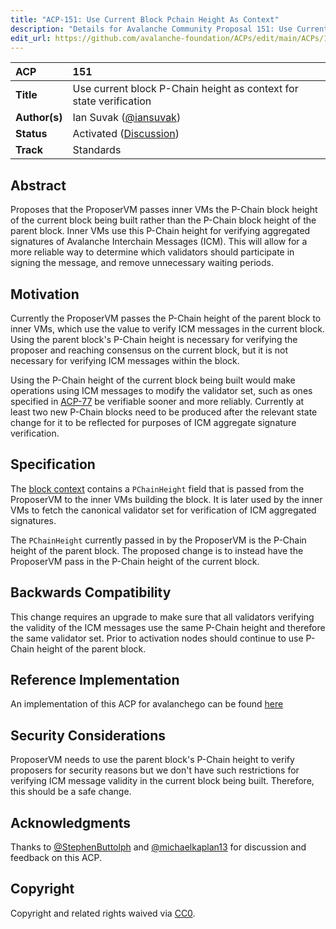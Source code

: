 ```yaml
---
title: "ACP-151: Use Current Block Pchain Height As Context"
description: "Details for Avalanche Community Proposal 151: Use Current Block Pchain Height As Context"
edit_url: https://github.com/avalanche-foundation/ACPs/edit/main/ACPs/151-use-current-block-pchain-height-as-context/README.md
---
```


| ACP           | 151                                                                                        |
| :------------ | :----------------------------------------------------------------------------------------- |
| **Title**     | Use current block P-Chain height as context for state verification                         |
| **Author(s)** | Ian Suvak ([@iansuvak](https://github.com/iansuvak))                                       |
| **Status**    | Activated ([Discussion](https://github.com/avalanche-foundation/ACPs/discussions/152)) |
| **Track**     | Standards                                                                                  |

## Abstract

Proposes that the ProposerVM passes inner VMs the P-Chain block height of the current block being built rather than the P-Chain block height of the parent block. Inner VMs use this P-Chain height for verifying aggregated signatures of Avalanche Interchain Messages (ICM). This will allow for a more reliable way to determine which validators should participate in signing the message, and remove unnecessary waiting periods.

## Motivation

Currently the ProposerVM passes the P-Chain height of the parent block to inner VMs, which use the value to verify ICM messages in the current block. Using the parent block's P-Chain height is necessary for verifying the proposer and reaching consensus on the current block, but it is not necessary for verifying ICM messages within the block.

Using the P-Chain height of the current block being built would make operations using ICM messages to modify the validator set, such as ones specified in [ACP-77](https://github.com/avalanche-foundation/ACPs/blob/main/ACPs/77-reinventing-subnets/README.md) be verifiable sooner and more reliably. Currently at least two new P-Chain blocks need to be produced after the relevant state change for it to be reflected for purposes of ICM aggregate signature verification.

## Specification

The [block context](https://github.com/ava-labs/avalanchego/blob/d2e9d12ed2a1b6581b8fd414cbfb89a6cfa64551/snow/engine/snowman/block/block_context_vm.go#L14) contains a `PChainHeight` field that is passed from the ProposerVM to the inner VMs building the block. It is later used by the inner VMs to fetch the canonical validator set for verification of ICM aggregated signatures.

The `PChainHeight` currently passed in by the ProposerVM is the P-Chain height of the parent block. The proposed change is to instead have the ProposerVM pass in the P-Chain height of the current block.

## Backwards Compatibility

This change requires an upgrade to make sure that all validators verifying the validity of the ICM messages use the same P-Chain height and therefore the same validator set. Prior to activation nodes should continue to use P-Chain height of the parent block.

## Reference Implementation

An implementation of this ACP for avalanchego can be found [here](https://github.com/ava-labs/avalanchego/pull/3459)

## Security Considerations

ProposerVM needs to use the parent block's P-Chain height to verify proposers for security reasons but we don't have such restrictions for verifying ICM message validity in the current block being built. Therefore, this should be a safe change.

## Acknowledgments

Thanks to [@StephenButtolph](https://github.com/StephenButtolph) and [@michaelkaplan13](https://github.com/michaelkaplan13) for discussion and feedback on this ACP.

## Copyright

Copyright and related rights waived via [CC0](https://creativecommons.org/publicdomain/zero/1.0/).